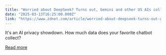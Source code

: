 ```yaml
---
title: "Worried about DeepSeek? Turns out, Gemini and other US AIs collect more user data"
date: "2025-03-13T16:25:00.000Z"
link: "https://www.zdnet.com/article/worried-about-deepseek-turns-out-gemini-and-other-us-ais-collect-more-user-data/"
---
```


It's an AI privacy showdown. How much data does your favorite chatbot collect?

[Read more](https://www.zdnet.com/article/worried-about-deepseek-turns-out-gemini-and-other-us-ais-collect-more-user-data/)

